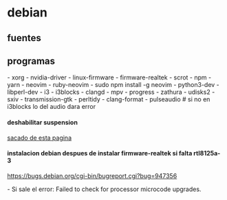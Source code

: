 = debian =
== fuentes ==
{{{bash
# fuentes para que no aparezcan raro
sudo aptitude install fonts-thai-tlwg-ttf 
sudo aptitude install fonts-nanum
sudo aptitude install fonts-nanum-extra 
sudo aptitude install fonts-telu-extra 
sudo aptitude install fonts-indic 
sudo apt install ttf-mscorefonts-installer
}}}
== programas ==
- xorg
- nvidia-driver
- linux-firmware
- firmware-realtek
- scrot
- npm
- yarn
- neovim
- ruby-neovim
- sudo npm install -g neovim
- python3-dev
- libperl-dev
- i3
- i3blocks
- clangd
- mpv
- progress
- zathura
- udisks2
- sxiv
- transmission-gtk
- perltidy
- clang-format
- pulseaudio # si no en i3blocks lo del audio dara error

==== deshabilitar suspension ====
{{{bash
# deshabilitar
sudo systemctl mask sleep.target suspend.target hibernate.target hybrid-sleep.target
# habilitar
sudo systemctl unmask sleep.target suspend.target hibernate.target hybrid-sleep.target
}}}
[[https://www.tecmint.com/disable-suspend-and-hibernation-in-linux/|sacado de esta pagina]]

==== instalacion debian despues de instalar firmware-realtek si falta rtl8125a-3 ====
{{{bash
cd /lib/firmware/rtl_nic/
sudo wget https://git.kernel.org/pub/scm/linux/kernel/git/firmware/linux-firmware.git/plain/rtl_nic/rtl8125a-3.fw
}}}
https://bugs.debian.org/cgi-bin/bugreport.cgi?bug=947356

- Si sale el error: Failed to check for processor microcode upgrades.
{{{bash
sudo sed -i 's/$nrconf{ucodehints} = 0;/#$nrconf{ucodehints} = 0;/' /etc/needrestart/needrestart.conf
}}}
